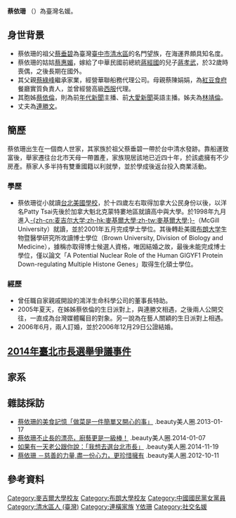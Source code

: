 {{BLP unsourced}}
{{Infobox Biography
| subject_name   = 蔡依珊 
| 英文名 = Patty Tsai
| image_name     =
| image_size     = 200px
| date_of_birth  = {{birth date and age|1979|5|22}}
| nationality = {{ROC}}<br/>{{CAN}}（1993年－）
| place_of_birth = {{TWN}} 
| spouse         = {{marriage|[[連勝文|連勝文]]|2006年12月29日}}
| parents = 
| relatives = [[蔡垂碧|蔡垂碧]]（祖父）
| children  = 2子
| party ={{Kmt}}
}}

'''蔡依珊''' （{{bd|1979年|5月22日|catIdx=C蔡}}）為臺灣名媛。

==身世背景==
*蔡依珊的祖父[[蔡垂碧|蔡垂碧]]為臺灣[[臺中市|臺中市]][[清水區_(臺灣)|清水區]]的名門望族，在海運界頗具知名度。
*蔡依珊的姑姑[[蔡惠媚|蔡惠媚]]，嫁給了中華民國前總統[[蔣經國|蔣經國]]的兒子[[蔣孝武|蔣孝武]]，於32歲時喪偶，之後長期在國外。
*其父親[[蔡綠峰|蔡綠峰]]繼承家業，經營華聯船務代理公司。母親蔡陳娟娟，為[[紅豆食府|紅豆食府]]餐廳實質負責人，並曾經營高級[[西服|西服]]代理。
*其胞姊[[蔡依倫|蔡依倫]]，則為前[[年代新聞|年代新聞]]主播、前[[大愛新聞|大愛新聞]]英語主播。姊夫為[[林靖倫|林靖倫]]。
*丈夫為[[連勝文|連勝文]]。

== 簡歷 ==
蔡依珊出生在一個商人世家，其家族於祖父蔡垂碧一帶於台中清水發跡。靠船運致富後，舉家遷往台北市天母一帶置產，家族現居該地已近四十年，於該處擁有不少房產。蔡家人多半持有雙重國籍以利就學，並於學成後返台投入商業活動。
=== 學歷 ===
* 蔡依珊從小就讀[[台北美國學校|台北美國學校]]，於十四歲左右取得加拿大公民身份以後，以洋名Patty Tsai先後於加拿大魁北克蒙特婁地區就讀高中與大學。於1998年九月進入[[麦吉尔大学|-{zh-cn:麦吉尔大学;zh-hk:麥基爾大學;zh-tw:麥基爾大學;}-]]（McGill University）就讀，並於2001年五月完成學士學位。其後轉赴美國[[布朗大学|布朗大学]]生物暨醫學研究所攻讀博士學位（Brown University, Division of Biology and Medicine），據稱亦取得博士候選人資格，唯因結婚之故，最後未能完成博士學位，僅以論文「A Potential Nuclear Role of the Human GIGYF1 Protein Down-regulating Multiple Histone Genes」取得生化碩士學位。

=== 經歷 ===
*曾任職自家親戚開設的鴻洋生命科學公司的董事長特助。
*2005年夏天，在姊姊蔡依倫的生日派對上，與連勝文相遇，之後兩人公開交往，一直成為台灣媒體矚目的對象。另一說為在藝人關穎的生日派對上相遇。
*2006年6月，兩人訂婚，並於2006年12月29日公證結婚。

== [[2014年臺北市長選舉爭議事件|2014年臺北市長選舉爭議事件]] ==
{{main|2014年台北市長選舉爭議事件#連勝文陣營}}

==家系==
{{familytree/start}}
{{familytree | | | |Dx|-|Dz||Dx=[[蔡國治|蔡國治]]|Dz=[[蔡垂碧|蔡垂碧]]}}
{{familytree | | | | | | | | |)|-|-|-|-|-|-|-|.|}}
{{familytree | | | | | | | | Lh |y| Sa | | Li |~|Sb|Lh=[[蔡綠峰|蔡綠峰]]|Sa=[[陳娟娟|陳娟娟]]|Li=[[蔡惠媚|蔡惠媚]]|Sb=[[蔣孝武|蔣孝武]]}}
{{familytree | | |,|-|-|-|-|-|-|-|+|-|-|-|-|-|-|-|.|}}
{{familytree | |Zc|~|Ze| |Zd|~|Zl| |Zf|~|Zk||Zc=[[蔡篤清|蔡篤清]]|Ze=[[林牧潔|林牧潔]]|Zl=[[林靖倫|林靖倫]]|Zd=[[蔡依倫|蔡依倫]]|Zf='''蔡依珊'''|Zk=[[連勝文|連勝文]]}}
{{familytree/end}}

== 雜誌採訪 ==
* [http://www.beauty321.com/post/1553 蔡依珊的美食記憶「做菜是一件簡單又開心的事」] {{Wayback|url=http://www.beauty321.com/post/1553 |date=20200222030702 }}.beauty美人圈.2013-01-17
* [http://www.beauty321.com/post/5448 蔡依珊不止長的漂亮，廚藝更是一級棒！] {{Wayback|url=http://www.beauty321.com/post/5448 |date=20180629050056 }}.beauty美人圈.2014-01-07
* [http://www.beauty321.com/post/6777 如果有一天老公跟你說：「我想去選台北市長」] {{Wayback|url=http://www.beauty321.com/post/6777 |date=20180629022028 }}.beauty美人圈.2014-11-19
* [http://www.beauty321.com/post/1369 蔡依珊 －慈善的力量,盡一份心力，更珍惜擁有] {{Wayback|url=http://www.beauty321.com/post/1369 |date=20180629022359 }}.beauty美人圈.2012-10-11

==參考資料==
{{reflist}}

{{DEFAULTSORT:C蔡}}
[[Category:麥吉爾大學校友|Category:麥吉爾大學校友]]
[[Category:布朗大學校友|Category:布朗大學校友]]
[[Category:中國國民黨女黨員|Category:中國國民黨女黨員]]
[[Category:清水區人_(臺灣)|Category:清水區人 (臺灣)]]
[[Category:連橫家族|Category:連橫家族]]
[[Category:蔡姓|Y依珊]]
[[Category:社交名媛|Category:社交名媛]]